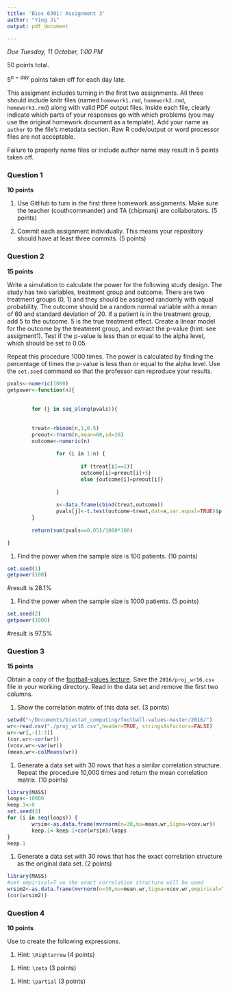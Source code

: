```yaml
---
title: 'Bios 6301: Assignment 3'
author: "Ying Ji"
output: pdf_document

---
```


*Due Tuesday, 11 October, 1:00 PM*

50 points total.

$5^{n=day}$ points taken off for each day late.

This assigment includes turning in the first two assignments. All three should
include knitr files (named `homework1.rmd`, `homework2.rmd`, `homework3.rmd`)
along with valid PDF output files. Inside each file, clearly indicate which
parts of your responses go with which problems (you may use the original homework
document as a template). Add your name as `author` to the file's metadata section.
Raw R code/output or word processor files are not acceptable.

Failure to properly name files or include author name may result in 5 points taken off.

### Question 1 ###

**10 points**

1. Use GitHub to turn in the first three homework assignments. Make sure the teacher (couthcommander) and TA (chipmanj) are collaborators. (5 points)

1. Commit each assignment individually.  This means your repository should have at least three commits. (5 points)

### Question 2 ###

**15 points**

Write a simulation to calculate the power for the following study
design.  The study has two variables, treatment group and outcome.
There are two treatment groups (0, 1) and they should be assigned
randomly with equal probability.  The outcome should be a random normal
variable with a mean of 60 and standard deviation of 20.  If a patient
is in the treatment group, add 5 to the outcome.  5 is the true
treatment effect.  Create a linear model for the outcome by the
treatment group, and extract the p-value (hint: see assigment1).
Test if the p-value is less than or equal to the alpha level, which
should be set to 0.05.

Repeat this procedure 1000 times. The power is calculated by finding
the percentage of times the p-value is less than or equal to the alpha
level.  Use the `set.seed` command so that the professor can reproduce
your results.

```r

pvals<-numeric(1000)
getpower<-function(n){
       
        
        for (j in seq_along(pvals)){
       
        
        treat<-rbinom(n,1,0.5)
        preout<-rnorm(n,mean=60,sd=20)
        outcome<-numeric(n)       
       
                for (i in 1:n) {
                
                        if (treat[i]==1){
                        outcome[i]=preout[i]+5}
                        else {outcome[i]=preout[i]}
                
                }
       
                x<-data.frame(cbind(treat,outcome))
                pvals[j]<-t.test(outcome~treat,dat=x,var.equal=TRUE)$p.value
        }
        
        return(sum(pvals<=0.05)/1000*100)

}


```

1. Find the power when the sample size is 100 patients. (10 points)
```r
set.seed(1)
getpower(100)
```
#result is 28.1%

1. Find the power when the sample size is 1000 patients. (5 points)
```r
set.seed(2)
getpower(1000)
```
#result is 97.5%

### Question 3 ###

**15 points**

Obtain a copy of the [football-values lecture](https://github.com/couthcommander/football-values).
Save the `2016/proj_wr16.csv` file in your working directory.  Read
in the data set and remove the first two columns.

1. Show the correlation matrix of this data set. (3 points)
```r
setwd("~/Documents/biostat_computing/football-values-master/2016/")
wr<-read.csv("./proj_wr16.csv",header=TRUE, stringsAsFactors=FALSE)
wr<-wr[,-(1:2)]
(cor.wr<-cor(wr))
(vcov.wr<-var(wr))
(mean.wr<-colMeans(wr))
```

1. Generate a data set with 30 rows that has a similar correlation
structure.  Repeat the procedure 10,000 times and return the mean
correlation matrix. (10 points)
```r
library(MASS)
loops<-10000
keep.1<-0
set.seed(3)
for (i in seq(loops)) {
        wrsim<-as.data.frame(mvrnorm(n=30,mu=mean.wr,Sigma=vcov.wr))
        keep.1<-keep.1+cor(wrsim)/loops
}
keep.1
```

1. Generate a data set with 30 rows that has the exact correlation
structure as the original data set. (2 points)
```r
library(MASS)
#set empirical=T so the exact correlation structure will be used
wrsim2<-as.data.frame(mvrnorm(n=30,mu=mean.wr,Sigma=vcov.wr,empirical=T))
(cor(wrsim2))
```

### Question 4 ###

**10 points**

Use \LaTeX to create the following expressions.

1. Hint: `\Rightarrow` (4 points)

\begin{equation*}
\begin{aligned}
P(B) &=\sum_{j} P(B|A_j)P(A_j), \\
     &\Rightarrow p(A_i|B)=\frac{P(B|A_i)P(A_i)}{\sum_j P(B|A_j)P(A_j)}
\end{aligned}
\end{equation*}


1. Hint: `\zeta` (3 points)

\begin{equation*}
\hat{f}(\zeta)=\int_{-\infty}^{\infty} f(x) e^{-2\pi ix\zeta} dx
\end{equation*}

1. Hint: `\partial` (3 points)

\begin {equation*}
J = \frac{df}{dx} = 
\begin{bmatrix}
\frac{\partial f}{\partial x_1} & \dots & \frac{\partial f}{\partial x_n}
\end{bmatrix}
= 
\begin {bmatrix}
 \frac{\partial f_1}{\partial x_1} & \dots & \frac{\partial f_1}{\partial x_n} \\
 \vdots & \ddots & \vdots \\
 \frac{\partial f_m}{\partial x_1} & \dots & \frac{\partial f_m}{\partial x_n}
\end {bmatrix}
\end {equation*}



